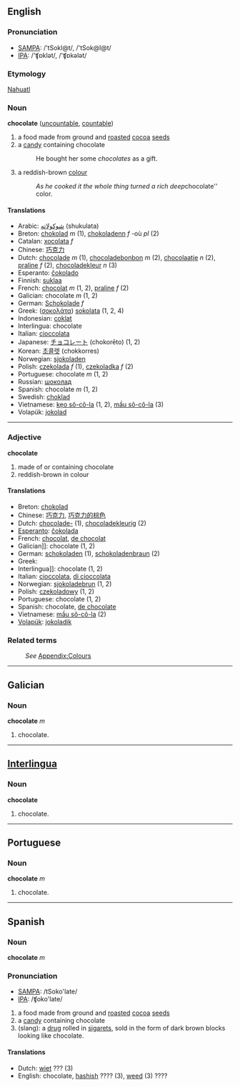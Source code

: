==English==
===Pronunciation===
*[[w:SAMPA|SAMPA]]: /'tSokl@t/, /'tSok@l@t/
*[[w:IPA|IPA]]: /'ʧɒklət/, /'ʧɒkələt/

===Etymology===

[[Nahuatl]]

=== Noun ===
'''chocolate''' ([[uncountable]], [[countable]])

#a food made from ground and [[roast]]ed [[cocoa]] [[seed]]s
#a [[candy]] containing chocolate
#:He bought her some ''chocolates'' as a gift.
#a reddish-brown [[color|colour]]
#:''As he cooked it the whole thing turned a rich deep ''chocolate'' color.

==== Translations ====
*Arabic: [[شوكولاته]] (shukulata)
*Breton: [[chokolad]] ''m'' (1), [[chokoladenn]] ''f'' -où ''pl'' (2)
*Catalan: [[xocolata]] ''f''
*Chinese: [[巧克力]]
*Dutch: [[chocolade]] ''m'' (1), [[chocoladebonbon]] ''m'' (2), [[chocolaatje]] ''n'' (2), [[praline]] ''f'' (2), [[chocoladekleur]] ''n'' (3) 
*Esperanto: [[ĉokolado]]
*Finnish: [[suklaa]]
*French: [[chocolat]] ''m'' (1, 2), [[praline]] ''f'' (2)
*Galician: chocolate ''m'' (1, 2)
*German: [[Schokolade]] ''f''
*Greek: ([[σοκολάτα]]) [[sokolata]] (1, 2, 4)
*Indonesian: [[coklat]]
*Interlingua: chocolate
*Italian: [[cioccolata]]
*Japanese: [[チョコレート]] (chokorēto) (1, 2)
*Korean: [[초콜렛]] (chokkorres)
*Norwegian: [[sjokoladen]]
*Polish: [[czekolada]] ''f'' (1), [[czekoladka]] ''f'' (2)
*Portuguese: chocolate ''m'' (1, 2)
*Russian: [[шоколад]]
*Spanish: chocolate ''m'' (1, 2)
*Swedish: [[choklad]]
*Vietnamese: [[kẹo sô-cô-la]] (1, 2), [[mầu sô-cô-la]] (3)
*Volapük: [[jokolad]]

----

=== Adjective ===
'''chocolate'''

#made of or containing chocolate
#reddish-brown in colour

==== Translations ====
*Breton: [[chokolad]]
*Chinese: [[巧克力]], [[巧克力的棕色]]
*Dutch: [[chocolade-]] (1), [[chocoladekleurig]] (2) 
*[[Esperanto]]: [[ĉokolada]]
*French: [[chocolat]], [[de chocolat]]
*Galician]]: chocolate (1, 2)
*German: [[schokoladen]] (1), [[schokoladenbraun]] (2)
*Greek:
*Interlingua]]: chocolate (1, 2)
*Italian: [[cioccolata]], [[di cioccolata]]
*Norwegian: [[sjokoladebrun]] (1, 2)
*Polish: [[czekoladowy]] (1, 2)
*Portuguese: chocolate (1, 2)
*Spanish: chocolate, [[de chocolate]]
*Vietnamese: [[mầu sô-cô-la]] (2)
*[[Volapük]]: [[jokoladik]]

=== Related terms ===
:''See'' [[Wiktionary_Appendix:Colours|Appendix:Colours]]

----
==Galician==
===Noun===
'''chocolate''' ''m''

#chocolate.

----
==[[Interlingua]]==
===Noun===
'''chocolate'''

#chocolate.

----
==Portuguese==
===Noun===
'''chocolate''' ''m''

#chocolate.

----
==Spanish==
===Noun===
'''chocolate''' ''m''

===Pronunciation===
*[[w:SAMPA|SAMPA]]: /tSoko'late/
*[[w:IPA|IPA]]: /ʧoko'late/

#a food made from ground and [[roast]]ed [[cocoa]] [[seed]]s
#a [[candy]] containing chocolate
#(slang): a [[drug]] rolled in [[sigaret]]s, sold in the form of dark brown blocks looking like chocolate.

====Translations====
*Dutch: [[wiet]] ??? (3)
*English: chocolate, [[hashish]] ???? (3), [[weed]] (3) ????